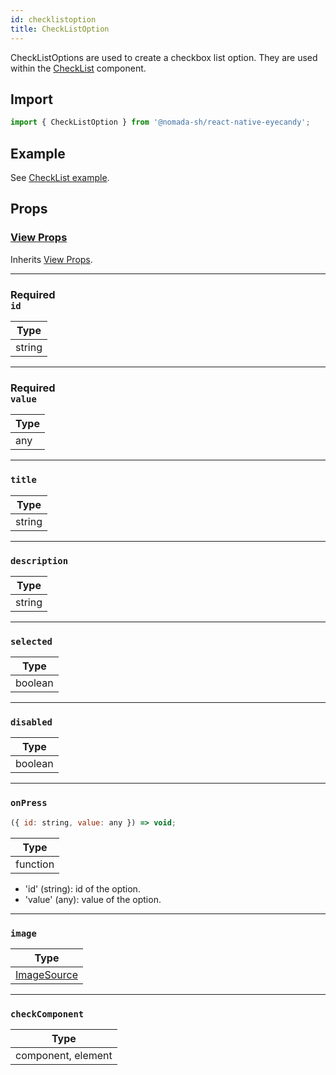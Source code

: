 ```yaml
---
id: checklistoption
title: CheckListOption
---
```


CheckListOptions are used to create a checkbox list option. They are used within the [CheckList](checklist) component.

## Import

```jsx
import { CheckListOption } from '@nomada-sh/react-native-eyecandy';
```

## Example

See [CheckList example](checklist#example).

## Props

### [View Props](https://reactnative.dev/docs/view#props)

Inherits [View Props](https://reactnative.dev/docs/view#props).

---

### <div class="label required basic">Required</div>**`id`**

| Type   |
| ------ |
| string |

---

### <div class="label required basic">Required</div>**`value`**

| Type |
| ---- |
| any  |

---

### `title`

| Type   |
| ------ |
| string |

---

### `description`

| Type   |
| ------ |
| string |

---

### `selected`

| Type    |
| ------- |
| boolean |

---

### `disabled`

| Type    |
| ------- |
| boolean |

---

### `onPress`

```jsx
({ id: string, value: any }) => void;
```

| Type     |
| -------- |
| function |

- 'id' (string): id of the option.
- 'value' (any): value of the option.

---

### `image`

| Type                                                          |
| ------------------------------------------------------------- |
| [ImageSource](https://reactnative.dev/docs/image#imagesource) |

---

### `checkComponent`

| Type               |
| ------------------ |
| component, element |
